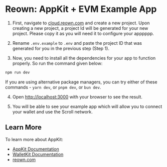 # Reown: AppKit + EVM Example App

1. First, navigate to [cloud.reown.com](https://cloud.reown.com) and create a new project. Upon creating a new project, a project Id will be generated for your new project. Please copy it as you will need it to configure your apppppp.

2. Rename `.env.example` to `.env` and paste the project ID that was generated for you in the previous step (Step 1).

3. Now, you need to install all the dependencies for your app to function properly. So run the command given below:

```bash
npm run dev
```

If you are using alternative package managers, you can try either of these commands - `yarn dev`, or `pnpm dev`, or `bun dev`.

4. Open [http://localhost:3000](http://localhost:3000) with your browser to see the result.

5. You will be able to see your example app which will allow you to connect your wallet and use the Scroll network.

## Learn More

To learn more about AppKit:

- [AppKit Documentation](https://docs.reown.com/appkit/overview)
- [WalletKit Documentation](https://docs.reown.com/walletkit/overview) 
- [reown.com](https://reown.com/) 
